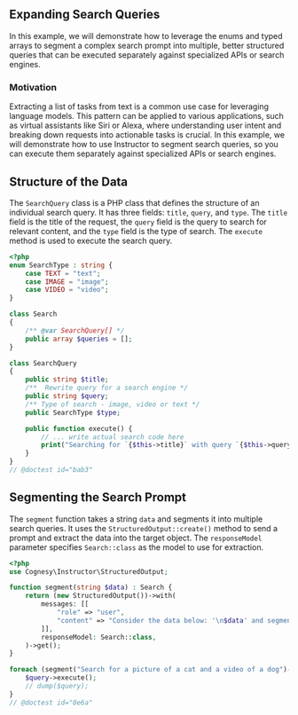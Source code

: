 ## Expanding Search Queries

In this example, we will demonstrate how to leverage the enums and typed arrays to segment a complex search prompt into multiple, better structured queries that can be executed separately against specialized APIs or search engines.

### Motivation

Extracting a list of tasks from text is a common use case for leveraging language models. This pattern can be applied to various applications, such as virtual assistants like Siri or Alexa, where understanding user intent and breaking down requests into actionable tasks is crucial. In this example, we will demonstrate how to use Instructor to segment search queries, so you can execute them separately against specialized APIs or search engines.


## Structure of the Data

The `SearchQuery` class is a PHP class that defines the structure of an individual search query. It has three fields: `title`, `query`, and `type`. The `title` field is the title of the request, the `query` field is the query to search for relevant content, and the `type` field is the type of search. The `execute` method is used to execute the search query.

```php
<?php
enum SearchType : string {
    case TEXT = "text";
    case IMAGE = "image";
    case VIDEO = "video";
}

class Search
{
    /** @var SearchQuery[] */
    public array $queries = [];
}

class SearchQuery
{
    public string $title;
    /**  Rewrite query for a search engine */
    public string $query;
    /** Type of search - image, video or text */
    public SearchType $type;

    public function execute() {
        // ... write actual search code here
        print("Searching for `{$this->title}` with query `{$this->query}` using `{$this->type->value}`\n");
    }
}
// @doctest id="bab3"
```


## Segmenting the Search Prompt

The `segment` function takes a string `data` and segments it into multiple search queries. It uses the `StructuredOutput::create()` method to send a prompt and extract the data into the target object. The `responseModel` parameter specifies `Search::class` as the model to use for extraction.

```php
<?php
use Cognesy\Instructor\StructuredOutput;

function segment(string $data) : Search {
    return (new StructuredOutput())->with(
        messages: [[
            "role" => "user",
            "content" => "Consider the data below: '\n$data' and segment it into multiple search queries",
        ]],
        responseModel: Search::class,
    )->get();
}

foreach (segment("Search for a picture of a cat and a video of a dog")->queries as $query) {
    $query->execute();
    // dump($query);
}
// @doctest id="0e6a"
```
